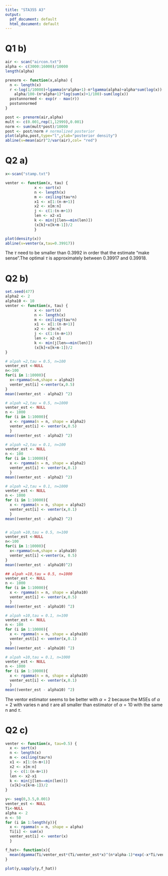 ---
title: "STA355 A3"
output:
  pdf_document: default
  html_document: default
---
# Q1 b)

```{r}
air <- scan("aircon.txt")
alpha <- c(3000:16000)/10000
length(alpha)

prenorm <- function(x,alpha) {
  n <- length(x)
  r <-log(1/10000)+lgamma(n*alpha+1)-n*lgamma(alpha)+alpha*sum(log(x))-
    alpha/100-(n*alpha+1)*log(sum(x)+1/100)-sum(log(x))
  postunnormed <- exp(r - max(r)) 
  postunnormed
}

post <- prenorm(air,alpha)
mult <- c(0.001,rep(1,12999),0.001)
norm <- sum(mult*post)/10000
post <- post/norm # normalized posterior
plot(alpha,post,type="l",ylab="posterior density")
abline(v=mean(air)^2/var(air),col= "red")
```


\newpage

# Q2 a)
```{r}
x<-scan("stamp.txt")

venter <- function(x, tau) {
             x <- sort(x)
             n <- length(x)
             m <- ceiling(tau*n)
             x1 <- x[1:(n-m+1)]
             x2 <- x[m:n]
             j <- c(1:(n-m+1))
             len <- x2-x1
             k <- min(j[len==min(len)])
             (x[k]+x[k+m-1])/2
             }

plot(density(x))
abline(v=venter(x,tau=0.39917))
```
\newline The $\tau$ need to be smaller than 0.3992 in order that the estimate "make sense".The optimal $\tau$ is approximately between 0.39917 and 0.39918.

\newpage

# Q2 b)
```{r}
set.seed(477)
alpha2 <- 2
alpha10 <- 10
venter <- function(x, tau) {
             x <- sort(x)
             n <- length(x)
             m <- ceiling(tau*n)
             x1 <- x[1:(n-m+1)]
             x2 <- x[m:n]
             j <- c(1:(n-m+1))
             len <- x2-x1
             k <- min(j[len==min(len)])
             (x[k]+x[k+m-1])/2
}

# alpah =2,tau = 0.5, n=100
venter_est <-NULL
n<-100
for(i in 1:10000){
  x<-rgamma(n=n,shape = alpha2)
  venter_est[i] <-venter(x,0.5)
}
mean((venter_est - alpha2) ^2)

# alpah =2,tau = 0.5, n=1000
venter_est <- NULL
n <- 1000
for (i in 1:10000){
  x <- rgamma(n = n, shape = alpha2)
  venter_est[i] <- venter(x,0.5)
  }
mean((venter_est - alpha2) ^2)

# alpah =2,tau = 0.1, n=100
venter_est <- NULL
n <- 100
for (i in 1:10000){
  x <- rgamma(n = n, shape = alpha2)
  venter_est[i] <- venter(x,0.1)
  }
mean((venter_est - alpha2) ^2)

# alpah =2,tau = 0.1, n=1000
venter_est <- NULL
n <- 1000
for (i in 1:10000){
  x <- rgamma(n = n, shape = alpha2)
  venter_est[i] <- venter(x,0.1)
  }
mean((venter_est - alpha2) ^2)


# alpah =10,tau = 0.5, n=100
venter_est <-NULL
n<-100
for(i in 1:10000){
  x<-rgamma(n=n,shape = alpha10)
  venter_est[i] <-venter(x, 0.5)
}
mean((venter_est - alpha10)^2)

## alpah =10,tau = 0.5, n=1000
venter_est <- NULL
n <- 1000
for (i in 1:10000){
  x <- rgamma(n = n, shape = alpha10)
  venter_est[i] <- venter(x,0.5)
  }
mean((venter_est - alpha10) ^2)

# alpah =10,tau = 0.1, n=100
venter_est <- NULL
n <- 100
for (i in 1:10000){
  x <- rgamma(n = n, shape = alpha10)
  venter_est[i] <- venter(x,0.1)
  }
mean((venter_est - alpha10) ^2)

# alpah =10,tau = 0.1, n=1000
venter_est <- NULL
n <- 1000
for (i in 1:10000){
  x <- rgamma(n = n, shape = alpha10)
  venter_est[i] <- venter(x,0.1)
  }
mean((venter_est - alpha10) ^2)
```
The ventor estimator seems to be better with $\alpha=2$ because the MSEs of $\alpha=2$ with varies n and $\tau$ are all smaller than estimator of $\alpha=10$ with the same n and $\tau$.

# Q2 c)
```{r}
venter <- function(x, tau=0.5) {
  x <- sort(x)
  n <- length(x)
  m <- ceiling(tau*n)
  x1 <- x[1:(n-m+1)]
  x2 <- x[m:n]
  j <- c(1:(n-m+1))
  len <- x2-x1
  k <- min(j[len==min(len)])
  (x[k]+x[k+m-1])/2
}

y<- seq(0,3.5,0.001)
venter_est <- NULL
Ti<-NULL
alpha <- 2
n <- 50
for (i in 1:length(y)){
  x <- rgamma(n = n, shape = alpha)
  Ti[i] <- sum(x)
  venter_est[i] <- venter(x)
  }

f_hat<- function(x){
  mean(dgamma(Ti/venter_est*(Ti/venter_est*x)^(n*alpha-1)*exp(-x*Ti/venter_est)/gamma(n*alpha),shape = alpha))
}

plot(y,sapply(y,f_hat))
```